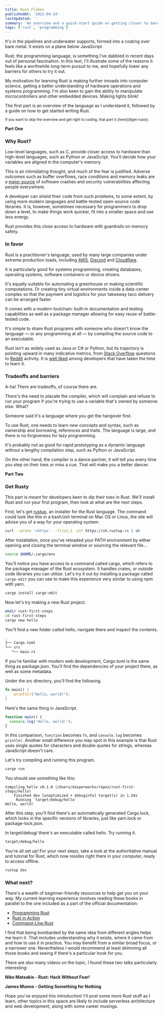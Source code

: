 ```yaml
---
title: Rust Flakes
publishedAt: '2022-04-24'
lastUpdated: ''
summary: 'An overview and a quick-start guide on getting closer to bare metal. Early notes after a few days of intense practical learning.'
tags: ['rust', 'programming']
---
```


It's in the pipelines and underwater supports, formed into a coating over bare metal.
It exists on a plane below JavaScript.

Rust, the programming language, is something I've dabbled in recent days out of
personal fascination. In this text, I'll illustrate some of the reasons it feels like
a worthwhile long-term pursuit to me, and hopefully lower any barriers for others to try it out.

My motivation for learning Rust is making further inroads into computer science,
getting a better understanding of hardware operations and systems programming.
I'm also keen to gain the ability to manipulate microcontrollers and other embedded devices.
Making lights blink!

The first part is an overview of the language as I understand it,
followed by a guide on how to get started writing Rust.

<small>
  If you want to skip the overview and get right to coding, that part is
  [here](#get-rusty).
</small>

<Spacer />

**Part One**

<Spacer />

### Why Rust?

Low-level languages, such as C, provide closer access to hardware than high-level languages,
such as Python or JavaScript. You'll decide how your variables are aligned in the computer's memory.

This is an intimidating thought, and much of the fear is justified. Adverse outcomes such as buffer overflows,
race conditions and memory leaks are a [major source](https://www.zdnet.com/article/microsoft-70-percent-of-all-security-bugs-are-memory-safety-issues/)
of software crashes and security vulnerabilities affecting people everywhere.

A developer can shield their code from such problems, to some extent, by using more
modern languages and battle-tested open-source code libraries. It is, however, sometimes necessary
for programmers to drop down a level, to make things work quicker, fit into a smaller space and
use less energy.

Rust provides this close access to hardware with guardrails on memory safety.

### In favor

Rust is a practitioner's language, used by many large companies under extreme production loads,
including [AWS](https://aws.amazon.com/blogs/opensource/sustainability-with-rust/),
[Discord](https://discord.com/blog/why-discord-is-switching-from-go-to-rust)
and [Cloudflare](https://news.ycombinator.com/item?id=17077358).

It is particularly good for systems programming, creating databases, operating systems,
software containers or device drivers.

It's equally suitable for automating a greenhouse or making scientific computations.
Or creating tiny virtual environments inside a data-center complex
so that the payment and logistics for your takeaway taco delivery can be arranged faster.

It comes with a modern toolchain: built-in documentation and testing capabilities as well as
a package manager allowing for easy reuse of battle-tested code.

It's simple to share Rust programs with someone who doesn't know the language — or any programming at all —
by compiling the source code to an executable.

Rust isn't as widely used as Java or C# or Python, but its trajectory is pointing upward in many
indicative metrics, from [Stack Overflow](https://insights.stackoverflow.com/trends?tags=rust)
questions to [Reddit](https://subredditstats.com/r/rust) activity. It is [well liked](https://insights.stackoverflow.com/survey/2021#technology-worked-with-vs-want-to-work-with)
among developers that have taken the time to learn it.

### Tradeoffs and barriers

A-ha! There are tradeoffs, of course there are.

There's the need to placate the compiler, which will complain and refuse to run your program
if you're trying to use a variable that's owned by someone else. What?

Someone said it's a language where you get the hangover first.

To use Rust, one needs to learn new concepts and syntax, such as ownership and borrowing,
references and traits. The language is large, and there is no forgiveness for lazy programming.

It's probably not as good for rapid prototyping as a dynamic language without a lengthy compilation
step, such as Python or JavaScript.

On the other hand, the compiler is a dance partner, it will tell you every time you step on
their toes or miss a cue. That will make you a better dancer.

<Spacer />

**Part Two**

<Spacer />

### Get Rusty

This part is meant for developers keen to dip their toes in Rust. We'll install Rust
and run your first program, then look at what are the next steps.

First, let's get [rustup](https://rustup.rs/), an installer for the Rust
language. The command could look like this in a bash/zsh terminal on Mac OS
or Linux, the site will advise you of a way for your operating system:

```bash
curl --proto '=https' --tlsv1.2 -sSf https://sh.rustup.rs | sh
```

After installation, once you've reloaded your PATH environment by either
opening and closing the terminal window or sourcing the relevant file...

```bash
source $HOME/.cargo/env
```

You'll notice you have access to a command called cargo, which refers to
the package manager of the Rust ecosystem. It handles crates,
or outside code libraries you can utilize. Let's try it out by installing
a package called `cargo-edit` you can use to make this experience
very similar to using npm with yarn.

```bash
cargo install cargo-edit
```

Now let's try making a new Rust project.

```bash
mkdir rust-first-steps
cd rust-first-steps
cargo new hello
```

You'll find a new folder called hello, navigate there and inspect the contents.

```bash
.
├── Cargo.toml
└── src
   └── main.rs
```

If you're familiar with modern web development, Cargo.toml is the same thing
as package.json. You'll find the dependencies of your project there, as well as
some metadata.

Under the src directory, you'll find the following.

```rust:src/main.rs
fn main() {
    println!("Hello, world!");
}
```

Here's the same thing in JavaScript.

```js
function main() {
  console.log('Hello, world!');
}
```

In this comparison, `function` becomes `fn`, and `console.log` becomes `println!`.
Another small difference you may spot in this example is that Rust uses
single quotes for characters and double quotes for strings, whereas
JavaScript doesn't care.

Let's try compiling and running this program.

```bash
cargo run
```

You should see something like this:

```
Compiling hello v0.1.0 (/Users/kasperworks/repos/rust-first-steps/hello)
    Finished dev [unoptimized + debuginfo] target(s) in 1.54s
     Running `target/debug/hello`
Hello, world!
```

After this step, you'll find there's an automatically generated Cargo.lock, which locks in the
specific versions of libraries, just like yarn.lock or package-lock.json.

In target/debug/ there's an executable called hello. Try running it.

```bash
target/debug/hello
```

You're all set up! For your next steps, take a look at the authoritative manual
and tutorial for Rust, which now resides right there in your computer,
ready to access offline.

```bash
rustup doc
```

### What next?

There's a wealth of beginner-friendly resources to help get you on your way.
My current learning experience involves reading these books in parallel to the one included as
a part of the official documentation:

- [Programming Rust](https://www.oreilly.com/library/view/programming-rust-2nd/9781492052586/)
- [Rust in Action](https://www.manning.com/books/rust-in-action)
- [Command-Line Rust](https://www.ebooks.com/en-fi/book/210463173/command-line-rust/ken-youens-clark/?_c=1)

I find that being bombarded by the same idea from different angles helps me learn it.
That includes understanding why it exists, where it came from and how to use it in practice.
You may benefit from a similar broad focus, or a narrower one. Nevertheless I would recommend
at least skimming all those books and seeing if there's a particular hook for you.

There are also many videos on the topic, I found these two talks particularly interesting:

<Spacer />

**Niko Matsakis - Rust: Hack Without Fear!**

<YTPlayer url="https://www.youtube.com/watch?v=lO1z-7cuRYI" />

<Spacer />

**James Munns - Getting Something for Nothing**

<YTPlayer url="https://www.youtube.com/watch?v=t99L3JHhLc0" />

<Spacer />

Hope you've enjoyed this introduction! I'll post some more Rust stuff as I learn, other topics in this space are likely
to include serverless architecture and web development, along with some career musings.

